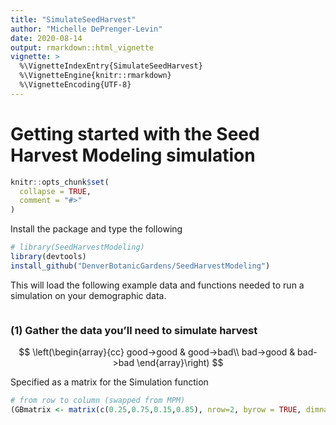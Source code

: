 ```yaml
---
title: "SimulateSeedHarvest"
author: "Michelle DePrenger-Levin"
date: 2020-08-14
output: rmarkdown::html_vignette
vignette: >
  %\VignetteIndexEntry{SimulateSeedHarvest}
  %\VignetteEngine{knitr::rmarkdown}
  %\VignetteEncoding{UTF-8}
---
```



# Getting started with the Seed Harvest Modeling simulation     

```r
knitr::opts_chunk$set(
  collapse = TRUE,
  comment = "#>"
)
```

Install the package and type the following
```r
# library(SeedHarvestModeling)
library(devtools)
install_github("DenverBotanicGardens/SeedHarvestModeling")
```

This will load the following example data and functions needed to run a simulation on your demographic data.    
```r


```


### (1) Gather the data you'll need to simulate harvest
$$
\left(\begin{array}{cc} 
good->good & good->bad\\
bad->good & bad->bad
\end{array}\right)
$$ 

Specified as a matrix for the Simulation function     
```r
# from row to column (swapped from MPM)
(GBmatrix <- matrix(c(0.25,0.75,0.15,0.85), nrow=2, byrow = TRUE, dimnames = list(c("Good","Bad"), c("Good","Bad"))))


```

